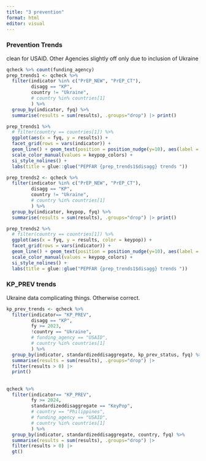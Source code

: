 ```yaml
---
title: "3 prevention"
format: html
editor: visual
---
```


### Prevention Trends

clean for USAID. Other Agencies slightly off only due to inclusion of Ukraine

```r
qcheck %>% count(funding_agency)
prep_trends1 <- qcheck %>%
  filter(indicator %in% c("PrEP_NEW", "PrEP_CT"),
         disagg == "KP",
         country != "Ukraine",
         # country %in% countries[1]
         ) %>%
  group_by(indicator, fyq) %>%
  summarise(results = sum(results), .groups="drop") |> print()

prep_trends1 %>% 
  # filter(country == countries[1]) %>%
  ggplot(aes(x = fyq, y = results)) + 
  facet_grid(rows = vars(indicator)) +
  geom_line() + geom_text(position = position_nudge(y=10), aes(label = results)) +
  scale_color_manual(values = keypop_colors) + 
  si_style_nolines() + 
  labs(title = glue::glue("PEPFAR {prep_trends1$disagg} trends "))
```

```r
prep_trends2 <- qcheck %>%
  filter(indicator %in% c("PrEP_NEW", "PrEP_CT"),
         disagg == "KP",
         country != "Ukraine",
         # country %in% countries[1]
         ) %>%
  group_by(indicator, keypop, fyq) %>%
  summarise(results = sum(results), .groups="drop") |> print()

prep_trends2 %>% 
  # filter(country == countries[1]) %>%
  ggplot(aes(x = fyq, y = results, color = keypop)) + 
  facet_grid(rows = vars(indicator)) +
  geom_line() + geom_text(position = position_nudge(y=10), aes(label = results)) +
  scale_color_manual(values = keypop_colors) +
  si_style_nolines() + 
  labs(title = glue::glue("PEPFAR {prep_trends1$disagg} trends "))
```

### KP_PREV trends

Ukraine data complicating things. Otherwise correct.

```r
kp_prev_trends <- qcheck %>%
  filter(indicator== "KP_PREV",
         disagg == "KP",
         fy >= 2023,
         !country == "Ukraine",
         # funding_agency == "USAID",
         # country %in% countries[1]
         ) %>% 
  group_by(indicator, standardizeddisaggregate, kp_prev_status, fyq) %>%
  summarise(results = sum(results), .groups="drop") |> 
  filter(results > 0) |> 
  print()
```

## 

```r
qcheck %>%
  filter(indicator== "KP_PREV",
         fy >= 2024,
         standardizeddisaggregate == "KeyPop",
         # country == "Philippines",
         # funding_agency == "USAID",
         # country %in% countries[1]
         ) %>% 
  group_by(indicator, standardizeddisaggregate, country, fyq) %>%
  summarise(results = sum(results), .groups="drop") |> 
  filter(results > 0) |> 
  gt()
```
